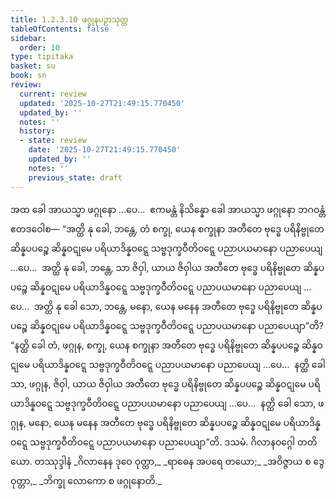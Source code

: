 ```yaml
---
title: 1.2.3.10 ဖဂ္ဂုနပဉှာသုတ္တ
tableOfContents: false
sidebar:
  order: 10
type: tipitaka
basket: su
book: sn
review:
  current: review
  updated: '2025-10-27T21:49:15.770450'
  updated_by: ''
  notes: ''
  history:
  - state: review
    date: '2025-10-27T21:49:15.770450'
    updated_by: ''
    notes: ''
    previous_state: draft
---
```



<ReviewStatus review={frontmatter.review} showDetails={true} />

<HypothesisAnnotation frontmatter={frontmatter} />

<DynamicBreadcrumb />

<Division number="83" book="sn" e="ch" v="18" p="293">

<Paragraph number="347" book="sn">
အထ ခေါ အာယသ္မာ ဖဂ္ဂုနော …ပေ…  ဧကမန္တံ နိသိန္နော ခေါ အာယသ္မာ ဖဂ္ဂုနော ဘဂဝန္တံ ဧတဒဝေါစ—
</Paragraph>

<Paragraph number="348" book="sn">
“အတ္ထိ နု ခေါ, ဘန္တေ, တံ စက္ခု, ယေန စက္ခုနာ အတီတေ ဗုဒ္ဓေ ပရိနိဗ္ဗုတေ ဆိန္နပပဉ္စေ ဆိန္နဝဋုမေ ပရိယာဒိန္နဝဋ္ဋေ သဗ္ဗဒုက္ခဝီတိဝဋ္ဋေ ပညာပယမာနော ပညာပေယျ …ပေ…  အတ္ထိ နု ခေါ, ဘန္တေ, သာ ဇိဝှါ, ယာယ ဇိဝှါယ အတီတေ ဗုဒ္ဓေ ပရိနိဗ္ဗုတေ ဆိန္နပပဉ္စေ ဆိန္နဝဋုမေ ပရိယာဒိန္နဝဋ္ဋေ သဗ္ဗဒုက္ခဝီတိဝဋ္ဋေ ပညာပယမာနော ပညာပေယျ …ပေ…  အတ္ထိ နု ခေါ သော, ဘန္တေ, မနော, ယေန မနေန အတီတေ ဗုဒ္ဓေ ပရိနိဗ္ဗုတေ ဆိန္နပပဉ္စေ ဆိန္နဝဋုမေ ပရိယာဒိန္နဝဋ္ဋေ သဗ္ဗဒုက္ခဝီတိဝဋ္ဋေ ပညာပယမာနော ပညာပေယျာ”တိ?
</Paragraph>

<Paragraph number="349" book="sn">
“နတ္ထိ ခေါ တံ, ဖဂ္ဂုန, စက္ခု, ယေန စက္ခုနာ အတီတေ ဗုဒ္ဓေ ပရိနိဗ္ဗုတေ ဆိန္နပပဉ္စေ ဆိန္နဝဋုမေ ပရိယာဒိန္နဝဋ္ဋေ သဗ္ဗဒုက္ခဝီတိဝဋ္ဋေ ပညာပယမာနော ပညာပေယျ …ပေ…  နတ္ထိ ခေါ သာ, ဖဂ္ဂုန, ဇိဝှါ, ယာယ ဇိဝှါယ အတီတေ ဗုဒ္ဓေ ပရိနိဗ္ဗုတေ ဆိန္နပပဉ္စေ ဆိန္နဝဋုမေ ပရိယာဒိန္နဝဋ္ဋေ သဗ္ဗဒုက္ခဝီတိဝဋ္ဋေ ပညာပယမာနော ပညာပေယျ …ပေ…  နတ္ထိ ခေါ သော, ဖဂ္ဂုန, မနော, ယေန မနေန အတီတေ ဗုဒ္ဓေ ပရိနိဗ္ဗုတေ ဆိန္နပပဉ္စေ ဆိန္နဝဋုမေ ပရိယာဒိန္နဝဋ္ဋေ သဗ္ဗဒုက္ခဝီတိဝဋ္ဋေ ပညာပယမာနော ပညာပေယျာ”တိ.

</Paragraph>
</Division>

<Paragraph number="350" type="center" book="sn">
ဒသမံ.



</Paragraph>

<Paragraph number="351" type="center" book="sn">
ဂိလာနဝဂ္ဂေါ တတိယော.



</Paragraph>

<Paragraph number="352" type="center" book="sn">
တဿုဒ္ဒါနံ


</Paragraph>

<Paragraph number="353" type="verses" book="sn">
_ဂိလာနေန ဒုဝေ ဝုတ္တာ,_  
_ရာဓေန အပရေ တယော;_  
_အဝိဇ္ဇာယ စ ဒွေ ဝုတ္တာ,_  
_ဘိက္ခု လောကော စ ဖဂ္ဂုနောတိ._
</Paragraph>
